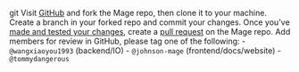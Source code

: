 git<Steps>
    <Step title="Fork the Mage GitHub repo">
    Visit [GitHub](https://github.com/mage-ai/mage-ai) and fork the Mage repo, then clone it to your machine.
    </Step>
    <Step title="Create a branch">
    Create a branch in your forked repo and commit your changes.
    </Step>
    <Step title="Create a pull request">
    Once you've [made and tested your changes](/contributing/development-environment), create a [pull request](https://docs.github.com/en/pull-requests/collaborating-with-pull-requests/proposing-changes-to-your-work-with-pull-requests/creating-a-pull-request-from-a-fork) on the Mage repo.
    </Step>
    <Step title="Tag Mage team members for a review">
    Add members for review in GitHub, please tag one of the following: 
        - `@wangxiaoyou1993` (backend/IO)
        - `@johnson-mage` (frontend/docs/website)
        - `@tommydangerous`
    </Step>
</Steps>